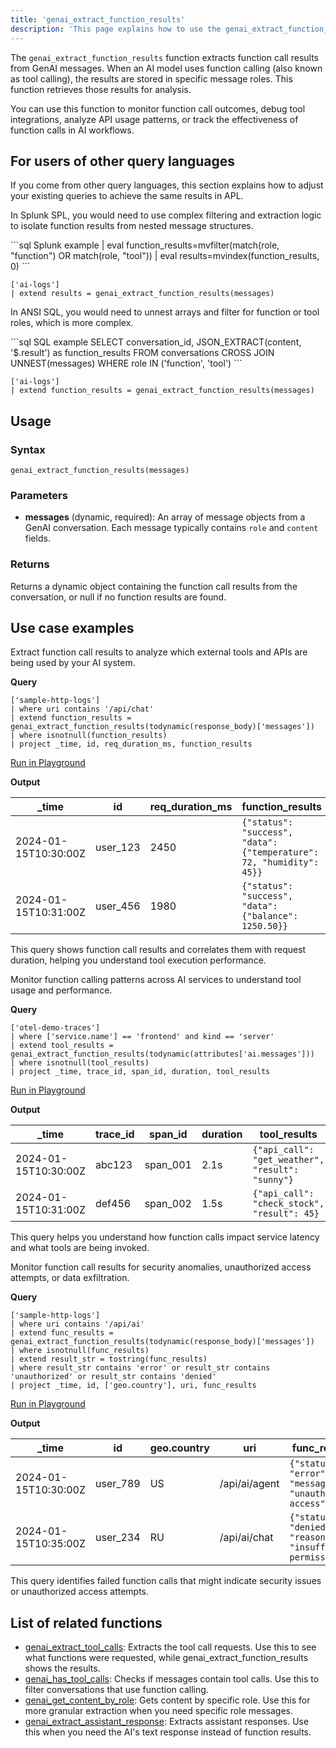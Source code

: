 ```yaml
---
title: 'genai_extract_function_results'
description: 'This page explains how to use the genai_extract_function_results function in APL.'
---
```


The `genai_extract_function_results` function extracts function call results from GenAI messages. When an AI model uses function calling (also known as tool calling), the results are stored in specific message roles. This function retrieves those results for analysis.

You can use this function to monitor function call outcomes, debug tool integrations, analyze API usage patterns, or track the effectiveness of function calls in AI workflows.

## For users of other query languages

If you come from other query languages, this section explains how to adjust your existing queries to achieve the same results in APL.

<AccordionGroup>
<Accordion title="Splunk SPL users">

In Splunk SPL, you would need to use complex filtering and extraction logic to isolate function results from nested message structures.

<CodeGroup>
```sql Splunk example
| eval function_results=mvfilter(match(role, "function") OR match(role, "tool"))
| eval results=mvindex(function_results, 0)
```

```kusto APL equivalent
['ai-logs']
| extend results = genai_extract_function_results(messages)
```
</CodeGroup>

</Accordion>
<Accordion title="ANSI SQL users">

In ANSI SQL, you would need to unnest arrays and filter for function or tool roles, which is more complex.

<CodeGroup>
```sql SQL example
SELECT 
  conversation_id,
  JSON_EXTRACT(content, '$.result') as function_results
FROM conversations
CROSS JOIN UNNEST(messages)
WHERE role IN ('function', 'tool')
```

```kusto APL equivalent
['ai-logs']
| extend function_results = genai_extract_function_results(messages)
```
</CodeGroup>

</Accordion>
</AccordionGroup>

## Usage

### Syntax

```kusto
genai_extract_function_results(messages)
```

### Parameters

- **messages** (dynamic, required): An array of message objects from a GenAI conversation. Each message typically contains `role` and `content` fields.

### Returns

Returns a dynamic object containing the function call results from the conversation, or null if no function results are found.

## Use case examples

<Tabs>
<Tab title="Log analysis">

Extract function call results to analyze which external tools and APIs are being used by your AI system.

**Query**

```kusto
['sample-http-logs']
| where uri contains '/api/chat'
| extend function_results = genai_extract_function_results(todynamic(response_body)['messages'])
| where isnotnull(function_results)
| project _time, id, req_duration_ms, function_results
```

[Run in Playground](https://play.axiom.co/axiom-play-qf1k/query?initForm=%7B%22apl%22%3A%22%5B'sample-http-logs'%5D%20%7C%20where%20uri%20contains%20'%2Fapi%2Fchat'%20%7C%20extend%20function_results%20%3D%20genai_extract_function_results(todynamic(response_body)%5B'messages'%5D)%20%7C%20where%20isnotnull(function_results)%20%7C%20project%20_time%2C%20id%2C%20req_duration_ms%2C%20function_results%22%7D)

**Output**

| _time | id | req_duration_ms | function_results |
|-------|----|-----------------| -----------------|
| 2024-01-15T10:30:00Z | user_123 | 2450 | `{"status": "success", "data": {"temperature": 72, "humidity": 45}}` |
| 2024-01-15T10:31:00Z | user_456 | 1980 | `{"status": "success", "data": {"balance": 1250.50}}` |

This query shows function call results and correlates them with request duration, helping you understand tool execution performance.

</Tab>
<Tab title="OpenTelemetry traces">

Monitor function calling patterns across AI services to understand tool usage and performance.

**Query**

```kusto
['otel-demo-traces']
| where ['service.name'] == 'frontend' and kind == 'server'
| extend tool_results = genai_extract_function_results(todynamic(attributes['ai.messages']))
| where isnotnull(tool_results)
| project _time, trace_id, span_id, duration, tool_results
```

[Run in Playground](https://play.axiom.co/axiom-play-qf1k/query?initForm=%7B%22apl%22%3A%22%5B'otel-demo-traces'%5D%20%7C%20where%20%5B'service.name'%5D%20%3D%3D%20'frontend'%20and%20kind%20%3D%3D%20'server'%20%7C%20extend%20tool_results%20%3D%20genai_extract_function_results(todynamic(attributes%5B'ai.messages'%5D))%20%7C%20where%20isnotnull(tool_results)%20%7C%20project%20_time%2C%20trace_id%2C%20span_id%2C%20duration%2C%20tool_results%22%7D)

**Output**

| _time | trace_id | span_id | duration | tool_results |
|-------|----------|---------|----------|--------------|
| 2024-01-15T10:30:00Z | abc123 | span_001 | 2.1s | `{"api_call": "get_weather", "result": "sunny"}` |
| 2024-01-15T10:31:00Z | def456 | span_002 | 1.5s | `{"api_call": "check_stock", "result": 45}` |

This query helps you understand how function calls impact service latency and what tools are being invoked.

</Tab>
<Tab title="Security logs">

Monitor function call results for security anomalies, unauthorized access attempts, or data exfiltration.

**Query**

```kusto
['sample-http-logs']
| where uri contains '/api/ai'
| extend func_results = genai_extract_function_results(todynamic(response_body)['messages'])
| where isnotnull(func_results)
| extend result_str = tostring(func_results)
| where result_str contains 'error' or result_str contains 'unauthorized' or result_str contains 'denied'
| project _time, id, ['geo.country'], uri, func_results
```

[Run in Playground](https://play.axiom.co/axiom-play-qf1k/query?initForm=%7B%22apl%22%3A%22%5B'sample-http-logs'%5D%20%7C%20where%20uri%20contains%20'%2Fapi%2Fai'%20%7C%20extend%20func_results%20%3D%20genai_extract_function_results(todynamic(response_body)%5B'messages'%5D)%20%7C%20where%20isnotnull(func_results)%20%7C%20extend%20result_str%20%3D%20tostring(func_results)%20%7C%20where%20result_str%20contains%20'error'%20or%20result_str%20contains%20'unauthorized'%20or%20result_str%20contains%20'denied'%20%7C%20project%20_time%2C%20id%2C%20%5B'geo.country'%5D%2C%20uri%2C%20func_results%22%7D)

**Output**

| _time | id | geo.country | uri | func_results |
|-------|----|--------------|----|--------------|
| 2024-01-15T10:30:00Z | user_789 | US | /api/ai/agent | `{"status": "error", "message": "unauthorized access"}` |
| 2024-01-15T10:35:00Z | user_234 | RU | /api/ai/chat | `{"status": "denied", "reason": "insufficient permissions"}` |

This query identifies failed function calls that might indicate security issues or unauthorized access attempts.

</Tab>
</Tabs>

## List of related functions

- [genai_extract_tool_calls](/apl/scalar-functions/genai-functions/genai-extract-tool-calls): Extracts the tool call requests. Use this to see what functions were requested, while genai_extract_function_results shows the results.
- [genai_has_tool_calls](/apl/scalar-functions/genai-functions/genai-has-tool-calls): Checks if messages contain tool calls. Use this to filter conversations that use function calling.
- [genai_get_content_by_role](/apl/scalar-functions/genai-functions/genai-get-content-by-role): Gets content by specific role. Use this for more granular extraction when you need specific role messages.
- [genai_extract_assistant_response](/apl/scalar-functions/genai-functions/genai-extract-assistant-response): Extracts assistant responses. Use this when you need the AI's text response instead of function results.

